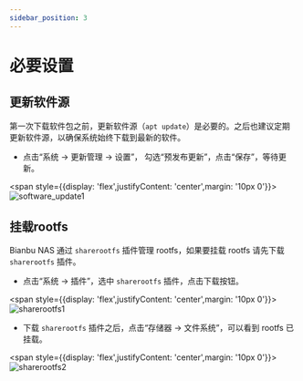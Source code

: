 ```yaml
---
sidebar_position: 3
---
```


# 必要设置

## 更新软件源

第一次下载软件包之前，更新软件源（`apt update`）是必要的。之后也建议定期更新软件源，以确保系统始终下载到最新的软件。

- 点击“系统 -> 更新管理 -> 设置”， 勾选“预发布更新”，点击“保存”，等待更新。

<span style={{display: 'flex',justifyContent: 'center',margin: '10px 0'}}>![software_update1](static/software_update1.png)</span>

## 挂载rootfs

Bianbu NAS 通过 `sharerootfs` 插件管理 rootfs，如果要挂载 rootfs 请先下载 `sharerootfs` 插件。

- 点击“系统 -> 插件”，选中 `sharerootfs` 插件，点击下载按钮。

<span style={{display: 'flex',justifyContent: 'center',margin: '10px 0'}}>![sharerootfs1](static/sharerootfs1.png)</span>

- 下载 `sharerootfs` 插件之后，点击“存储器 -> 文件系统”，可以看到 rootfs 已挂载。

<span style={{display: 'flex',justifyContent: 'center',margin: '10px 0'}}>![sharerootfs2](static/sharerootfs2.png)</span>